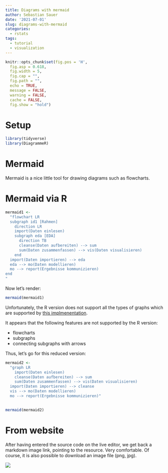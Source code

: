 ```yaml
---
title: Diagrams with mermaid
author: Sebastian Sauer
date: '2021-07-01'
slug: diagrams-with-mermaid
categories:
  - rstats
tags:
  - tutorial
  - visualization
---
```



```r
knitr::opts_chunk$set(fig.pos = 'H',
  fig.asp = 0.618,
  fig.width = 5,
  fig.cap = "", 
  fig.path = "",
  echo = TRUE,
  message = FALSE,
  warning = FALSE,
  cache = FALSE,
  fig.show = "hold")
```


# Setup

```r
library(tidyverse)
library(DiagrammeR)
```


# Mermaid

Mermaid is a nice little tool for drawing diagrams such as flowcharts.


# Mermaid  via R





```r
mermaid1 <- 
  "flowchart LR
  subgraph id1 [Rahmen]
    direction LR
    import(Daten einlesen)
    subgraph eda [EDA]
      direction TB
      cleanse(Daten aufbereiten) --> sum
      sum(Daten zusammenfassen) --> vis(Daten visualisieren)
    end
  import(Daten importieren) --> eda
  eda --> mo(Daten modellieren)
  mo --> report(Ergebnisse kommunizieren)
end
"
```


Now let's render:

```r
mermaid(mermaid1)
```

Unfortunately, the R version does not support all the types of graphs which are supported by [this implmenentation](https://mermaid-js.github.io/mermaid/#/).

It appears that the following features are not supported by the R version:

- flowcharts
- subgraphs
- connecting subgraphs with arrows

Thus, let's go for this reduced version:



```r
mermaid2 <- 
  "graph LR
    import(Daten einlesen)
    cleanse(Daten aufbereiten) --> sum
    sum(Daten zusammenfassen) --> vis(Daten visualisieren)
  import(Daten importieren) --> cleanse
  vis --> mo(Daten modellieren)
  mo --> report(Ergebnisse kommunizieren)"
 
```


```r
mermaid(mermaid2)
```

# From website


After having entered the source code on the live editor, we get back a markdown image link, pointing to the resource. Very comfortable. Of course, it is also possible to download an image file (png, jpg).



![](https://mermaid.ink/img/eyJjb2RlIjoiZmxvd2NoYXJ0IExSXG4gIHN1YmdyYXBoIGlkMSBbUmFobWVuXVxuICAgIGRpcmVjdGlvbiBMUlxuICAgIGltcG9ydChEYXRlbiBlaW5sZXNlbilcbiAgICBzdWJncmFwaCBlZGEgW0VEQV1cbiAgICAgIGRpcmVjdGlvbiBUQlxuICAgICAgY2xlYW5zZShEYXRlbiBhdWZiZXJlaXRlbikgLS0-IHN1bVxuICAgICAgc3VtKERhdGVuIHp1c2FtbWVuZmFzc2VuKSAtLT4gdmlzKERhdGVuIHZpc3VhbGlzaWVyZW4pXG4gICAgZW5kXG4gIGltcG9ydChEYXRlbiBpbXBvcnRpZXJlbikgLS0-IGVkYVxuICBlZGEgLS0-IG1vKERhdGVuIG1vZGVsbGllcmVuKVxuICBtbyAtLT4gcmVwb3J0KEVyZ2Vibmlzc2Uga29tbXVuaXppZXJlbilcbmVuZFxuXG5cbiIsIm1lcm1haWQiOnsidGhlbWUiOiJkZWZhdWx0In0sInVwZGF0ZUVkaXRvciI6dHJ1ZSwiYXV0b1N5bmMiOnRydWUsInVwZGF0ZURpYWdyYW0iOnRydWV9)



  
  
  

